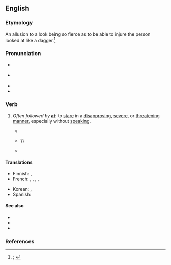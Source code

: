 ==English==
{{was wotd|2021|June|22}}

===Etymology===
An allusion to a look being so fierce as to be able to injure the person looked at like a dagger.<ref>{{R:OED Online|subentry=to speak or look daggers|subid=7388039|entry=dagger|pos=''n.''{{sup|1}}|noformat=1|id=46875|date=December 2020|nodot=1}}; {{R:Lexico|entry=look daggers at|pos=phrase}}</ref>

===Pronunciation===
* {{a|RP}} {{IPA|en|/ˌlʊk ˈdæɡəz/}}
* {{a|GA}} {{IPA|en|/ˌlʊk ˈdæɡɚz/}}
* {{audio|en|En-us-look daggers.oga|Audio (US)}}
* {{hyphenation|en|look dag|gers}}

===Verb===
{{en-verb|*|head=[[look]] [[dagger]]s}}

# {{lb|en|intransitive}} ''Often followed by'' '''[[at]]''': to [[stare#Verb|stare]] in a [[disapproving#Adjective|disapproving]], [[severe]], or [[threatening#Adjective|threatening]] [[manner]], especially without [[speak#Verb|speaking]].
#: {{synonyms|en|glare daggers|shoot daggers|stare daggers}}
#* {{RQ:Irving Abbotsford|pages=40–41|pageref=40|passage=Before him set the grim baron, with a face worthy of the father of such a daughter, and '''looking daggers''' and rat's bane.}}
#* {{RQ:London Smoke Bellew|story=The Meat|page=43|passage=Both employers '''looked daggers''' at Kit, for the insult rankled; {{...}}}}
#* {{quote-book|en|author=Stephen Coonts|authorlink=Stephen Coonts|chapter=9|title=[[w:Flight of the Intruder (novel)|Flight of the Intruder]]|location=Annapolis, Md.|publisher=[[w:United States Naval Institute|Naval Institute Press]]|year=1986|page=116|pageurl=https://archive.org/details/flightofintrude000coon/page/116/mode/1up|isbn=978-0-87021-200-0|passage=Even before a waitress came up, two hostesses approached and '''looked daggers''' at Suzy and Teresa, both of whom glared back.}}

====Translations====
{{trans-top|to stare in a disapproving, severe, or threatening manner}}
* Finnish: {{t|fi|[[katsoa]] [[vihamielinen|vihamielisesti]]}}, {{t+|fi|mulkoilla}}
* French: {{t|fr|darder un regard noir}}, {{t|fr|foudroyer du regard}}, {{t+|fr|fusiller du regard}}, {{t|fr|lancer un regard noir}}, {{t+|fr|se regarder en chiens de faïence}}
{{trans-mid}}
* Korean: {{t|ko|쏘아보다}}, {{t|ko|노려보다}}
* Spanish: {{t|es|fulminar con la mirada}}
{{trans-bottom}}

====See also====
* {{l|en|dirty look}}
* {{l|en|evil eye}}
* {{l|en|if looks could kill}}

===References===
<references/>